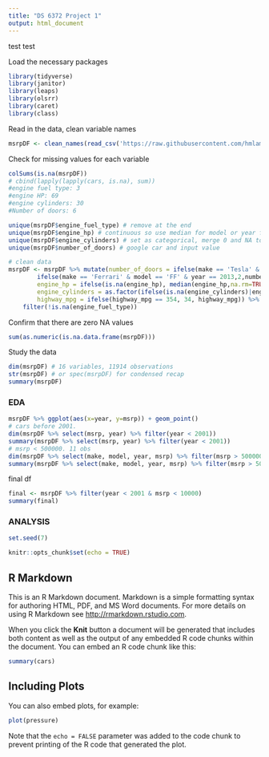 ```yaml
---
title: "DS 6372 Project 1"
output: html_document
---
```


test test

Load the necessary packages
```r
library(tidyverse)
library(janitor)
library(leaps)
library(olsrr)
library(caret)
library(class)
```

Read in the data, clean variable names
```r
msrpDF <- clean_names(read_csv('https://raw.githubusercontent.com/hmlam1/MSDS-Projects/main/Applied%20Stats%20Project%201/Vehicle_MSRP.csv', show_col_types=F))
```

Check for missing values for each variable
```r
colSums(is.na(msrpDF))
# cbind(lapply(lapply(cars, is.na), sum))
#engine fuel type: 3
#engine HP: 69
#engine cylinders: 30 
#Number of doors: 6

unique(msrpDF$engine_fuel_type) # remove at the end
unique(msrpDF$engine_hp) # continuous so use median for model or year for NA?
unique(msrpDF$engine_cylinders) # set as categorical, merge 0 and NA together?
unique(msrpDF$number_of_doors) # google car and input value

# clean data
msrpDF <- msrpDF %>% mutate(number_of_doors = ifelse(make == 'Tesla' & model == 'Model S' & year == 2016,4,
        ifelse(make == 'Ferrari' & model == 'FF' & year == 2013,2,number_of_doors)),
        engine_hp = ifelse(is.na(engine_hp), median(engine_hp,na.rm=TRUE), engine_hp),
        engine_cylinders = as.factor(ifelse(is.na(engine_cylinders)|engine_cylinders == 0,0,engine_cylinders)),
        highway_mpg = ifelse(highway_mpg == 354, 34, highway_mpg)) %>% 
    filter(!is.na(engine_fuel_type))
```
Confirm that there are zero NA values
```r
sum(as.numeric(is.na.data.frame(msrpDF)))
```
Study the data
```r
dim(msrpDF) # 16 variables, 11914 observations
str(msrpDF) # or spec(msrpDF) for condensed recap
summary(msrpDF)
```

### EDA
```r
msrpDF %>% ggplot(aes(x=year, y=msrp)) + geom_point()
# cars before 2001.
dim(msrpDF %>% select(msrp, year) %>% filter(year < 2001))
summary(msrpDF %>% select(msrp, year) %>% filter(year < 2001))
# msrp < 500000. 11 obs
dim(msrpDF %>% select(make, model, year, msrp) %>% filter(msrp > 500000))
summary(msrpDF %>% select(make, model, year, msrp) %>% filter(msrp > 500000))
```
final df
```r
final <- msrpDF %>% filter(year < 2001 & msrp < 10000)
summary(final)

```

### ANALYSIS
```r
set.seed(7)
```

```r
knitr::opts_chunk$set(echo = TRUE)
```

## R Markdown

This is an R Markdown document. Markdown is a simple formatting syntax for authoring HTML, PDF, and MS Word documents. For more details on using R Markdown see <http://rmarkdown.rstudio.com>.

When you click the **Knit** button a document will be generated that includes both content as well as the output of any embedded R code chunks within the document. You can embed an R code chunk like this:

```r
summary(cars)
```

## Including Plots

You can also embed plots, for example:

```r
plot(pressure)
```

Note that the `echo = FALSE` parameter was added to the code chunk to prevent printing of the R code that generated the plot.


